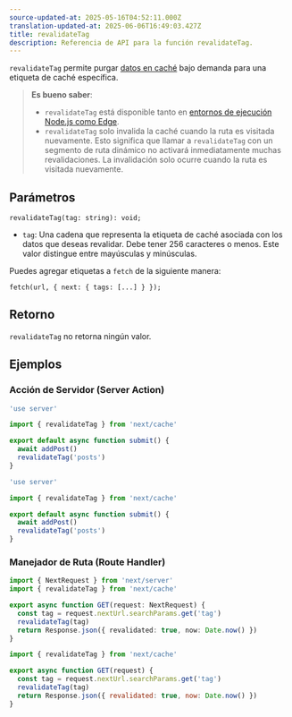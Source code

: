 ```yaml
---
source-updated-at: 2025-05-16T04:52:11.000Z
translation-updated-at: 2025-06-06T16:49:03.427Z
title: revalidateTag
description: Referencia de API para la función revalidateTag.
---
```


`revalidateTag` permite purgar [datos en caché](/docs/app/building-your-application/caching) bajo demanda para una etiqueta de caché específica.

> **Es bueno saber**:
>
> - `revalidateTag` está disponible tanto en [entornos de ejecución Node.js como Edge](/docs/app/building-your-application/rendering/edge-and-nodejs-runtimes).
> - `revalidateTag` solo invalida la caché cuando la ruta es visitada nuevamente. Esto significa que llamar a `revalidateTag` con un segmento de ruta dinámico no activará inmediatamente muchas revalidaciones. La invalidación solo ocurre cuando la ruta es visitada nuevamente.

## Parámetros

```tsx
revalidateTag(tag: string): void;
```

- `tag`: Una cadena que representa la etiqueta de caché asociada con los datos que deseas revalidar. Debe tener 256 caracteres o menos. Este valor distingue entre mayúsculas y minúsculas.

Puedes agregar etiquetas a `fetch` de la siguiente manera:

```tsx
fetch(url, { next: { tags: [...] } });
```

## Retorno

`revalidateTag` no retorna ningún valor.

## Ejemplos

### Acción de Servidor (Server Action)

```ts filename="app/actions.ts" switcher
'use server'

import { revalidateTag } from 'next/cache'

export default async function submit() {
  await addPost()
  revalidateTag('posts')
}
```

```js filename="app/actions.js" switcher
'use server'

import { revalidateTag } from 'next/cache'

export default async function submit() {
  await addPost()
  revalidateTag('posts')
}
```

### Manejador de Ruta (Route Handler)

```ts filename="app/api/revalidate/route.ts" switcher
import { NextRequest } from 'next/server'
import { revalidateTag } from 'next/cache'

export async function GET(request: NextRequest) {
  const tag = request.nextUrl.searchParams.get('tag')
  revalidateTag(tag)
  return Response.json({ revalidated: true, now: Date.now() })
}
```

```js filename="app/api/revalidate/route.js" switcher
import { revalidateTag } from 'next/cache'

export async function GET(request) {
  const tag = request.nextUrl.searchParams.get('tag')
  revalidateTag(tag)
  return Response.json({ revalidated: true, now: Date.now() })
}
```